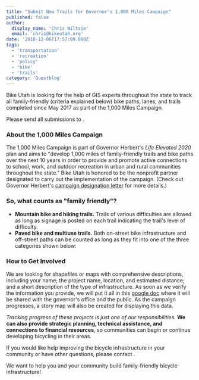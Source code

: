 ```yaml
---
title: "Submit New Trails for Governor's 1,000 Miles Campaign"
published: false
author:
  display_name: 'Chris Wiltsie'
  email: 'chris@bikeutah.org'
date: '2018-12-06T17:57:09.000Z'
tags:
  - 'transportation'
  - 'recreation'
  - 'policy'
  - 'bike'
  - 'trails'
category: 'Guestblog'
---
```



Bike Utah is looking for the help of GIS experts throughout the state to track all family-friendly (criteria explained below) bike paths, lanes, and trails completed since May 2017 as part of the 1,000 Miles Campaign.

Please send all submissions to <Contacts inline subject={frontmatter.title} contactKey="bikeutah" />.

### About the 1,000 Miles Campaign

The 1,000 Miles Campaign is part of Governor Herbert's _Life Elevated 2020_ plan and aims to "develop 1,000 miles of family-friendly trails and bike paths over the next 10 years in order to provide and promote active connections to school, work, and outdoor recreation in urban and rural communities throughout the state." Bike Utah is honored to be the nonprofit partner designated to carry out the implementation of the campaign. (Check out Governor Herbert's [campaign designation letter](https://static1.squarespace.com/static/5b8b54d1f407b40494055e8f/t/5bdb2820cd8366e93792c238/1541089317373/1%2C000+Miles+Partnership+Letter.pdf) for more details.)

### So, what counts as "family friendly"?

- **Mountain bike and hiking trails.** Trails of various difficulties are allowed as long as signage is posted on each trail indicating the trail's level of difficulty.
- **Paved bike and multiuse trails.** Both on-street bike infrastructure and off-street paths can be counted as long as they fit into one of the three categories shown below:

### How to Get Involved

We are looking for shapefiles or maps with comprehensive descriptions, including your name; the project name, location, and estimated distance; and a short description of the type of infrastructure. As soon as we verify the information you provide, we will put it all in this [google doc](https://docs.google.com/spreadsheets/d/1QkSaARZNNcgHQZKaW2sVoCJ4cnSKIk4nVca29y_6l-w/edit#gid=0) where it will be
shared with the governor's office and the public. As the campaign progresses, a story map will also be created for displaying this data.

_Tracking progress of these projects is just one of our responsibilities._ **We can also provide strategic planning, technical assistance, and connections to financial resources**, so communities can begin or continue developing bicycling in their areas.

If you would like help improving the bicycle infrastructure in your community or have other questions, please contact <Contacts inline subject={frontmatter.title} contactKey="bikeutah" />.

We want to help you and your community build family-friendly bicycle infrastructure!
